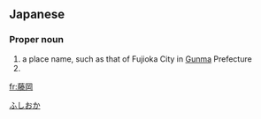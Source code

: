 ==Japanese==
{{ja-kanjitab|ふじ|おか|yomi=k}}

===Proper noun===
{{ja-pos|ふじおか|proper|hhira=ふぢをか}}

# a place name, such as that of Fujioka City in [[Gunma]] Prefecture
# {{surname|lang=ja|sort=ふしおか}}

[[Category:ja:Cities|ふしおか]]

[[fr:藤岡]]